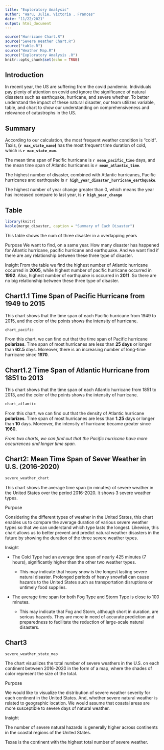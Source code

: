 ```yaml
---
title: "Exploratory Analysis"
author: "Haru, Julie, Victoria , Frances"
date: "11/22/2021"
output: html_document
---
```


```r
source("Hurricane Chart.R")
source("Severe Weather Chart.R")
source("table.R")
source("Weather Map.R")
source("Exploratory Analysis .R")
knitr::opts_chunk$set(echo = TRUE)
```

## Introduction

In recent year, the US are suffering from the covid pandemic. Individuals pay plenty of attention on covid and ignore the significance of natural disasters such as earthquake, hurricane, and severe whether. To better understand the impact of these natural disaster, our team utilizes variable, table, and chart to show our understanding on comprehensiveness and relevance of catastrophs in the US.

## Summary

According to our calculation, the most frequent weather condition is "cold". Taxis, __(`r max_state_name`)__ has the most frequent time duration of cold, which is __`r max_state_num`__.

The mean time span of Pacific hurricane is __`r mean_pacific_time`__ days, and the mean time span of Atlantic hurricanes is __`r mean_atlantic_time`__.

The highest number of disaster, combined with Atlantic hurricanes, Pacific hurricanes 
and earthquake is __`r high_year_disaster_hurricane_earthquake`__.

The highest number of year change greater than 0, which means the year has increased compare to last year, is __`r high_year_change`__







## Table
```r
library(knitr)
kable(merge_disaster, caption = "Summary of Each Disaster") 
```
This table shows the num of three disaster in a overlapping years

Purpose
We want to find, on a same year. How many disaster has happened for Atlantic hurricane, pacific hurricane and earthquake. And we want find if there are any relationship between these three type of disaster.

Insight
From the table we find the highest number of Atlantic hurricane occurred in __2005__, while highest number of pacific hurricane occurred in __1992__. Also, highest number of earthquake is occurred in __2011__. So there are no big relationship between these three type of disaster.

## Chart1.1 Time Span of Pacific Hurricane from 1949 to 2015

This chart shows that the time span of each Pacific hurricane from 1949 to 2015, and the color of the points shows the intensity of hurricane.
```r
chart_pacific
```

From this chart, we can find out that the time span of Pacific hurricane **polarizes**. Time span of most hurricanes are less than **25 days** or longer than **62.5** days. Moreover, there is an increasing number of long-time hurricane since **1970**.

## Chart1.2 Time Span of Atlantic Hurricane from 1851 to 2013
This chart shows that the time span of each Atlantic hurricane from 1851 to 2013, and the color of the points shows the intensity of hurricane.

```r
chart_atlantic
```

From this chart, we can find out that the density of Atlantic hurricane **polarizes**. Time span of most hurricanes are less than **1.25** days or longer than **10** days. Moreover, the intensity of hurricane became greater since **1960**.

_From two charts, we can find out that the Pacific hurricane have more occurrences and longer time span._


## Chart2: Mean Time Span of Sever Weather in U.S. (2016-2020)
```r
severe_weather_chart
```

This chart shows the average time span (in minutes) of severe weather in the United States over the period 2016-2020. It shows 3 severe weather types.


Purpose

Considering the different types of weather in the United States, this chart enables us to compare the average duration of various severe weather types so that we can understand which type lasts the longest. Likewise, this chart allows us to better prevent and predict natural weather disasters in the future by showing the duration of the three severe weather types.

Insight

* The Cold Type had an average time span of nearly 425 minutes (7 hours), significantly higher than the other two weather types.
  
    + This may indicate that heavy snow is the longest lasting severe natural disaster. Prolonged periods of heavy snowfall can cause hazards to the United States such as transportation disruptions or untimely food supplies.
  
* The average time span for both Fog Type and Storm Type is close to 100 minutes.
    + This may indicate that Fog and Storm, although short in duration, are serious hazards. They are more in need of accurate prediction and preparedness to facilitate the reduction of large-scale natural disasters.

## Chart3
```r
severe_weather_state_map
```

The chart visualizes the total number of severe weathers in the U.S. on each continent between 2016-2020 in the form of a map, where the shades of color represent the size of the total.

Purpose

We would like to visualize the distribution of severe weather severity for each continent in the United States. And, whether severe natural weather is related to geographic location. We would assume that coastal areas are more susceptible to severe days of natural weather.

Insight

The number of severe natural hazards is generally higher across continents in the coastal regions of the United States.

Texas is the continent with the highest total number of severe weather.






